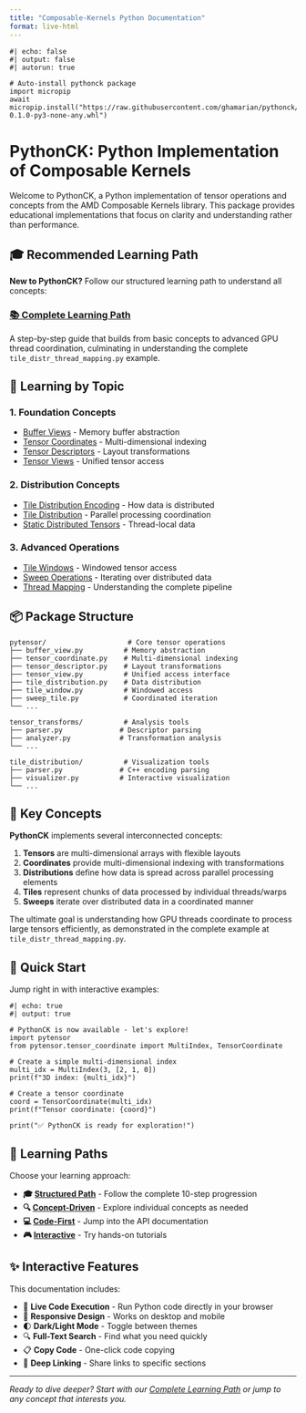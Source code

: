 ```yaml
---
title: "Composable-Kernels Python Documentation"
format: live-html
---
```


```pyodide
#| echo: false
#| output: false
#| autorun: true

# Auto-install pythonck package
import micropip
await micropip.install("https://raw.githubusercontent.com/ghamarian/pythonck/master/documentation/pythonck-0.1.0-py3-none-any.whl")
```

# PythonCK: Python Implementation of Composable Kernels

Welcome to PythonCK, a Python implementation of tensor operations and concepts from the AMD Composable Kernels library. This package provides educational implementations that focus on clarity and understanding rather than performance.

## 🎓 **Recommended Learning Path**

**New to PythonCK?** Follow our structured learning path to understand all concepts:

### **[📚 Complete Learning Path](concepts/learning-path.qmd)**
A step-by-step guide that builds from basic concepts to advanced GPU thread coordination, culminating in understanding the complete `tile_distr_thread_mapping.py` example.

## 📖 **Learning by Topic**

### 1. **Foundation Concepts**
- [Buffer Views](concepts/buffer-view.qmd) - Memory buffer abstraction
- [Tensor Coordinates](concepts/tensor-coordinate.qmd) - Multi-dimensional indexing
- [Tensor Descriptors](concepts/tensor-descriptor.qmd) - Layout transformations
- [Tensor Views](concepts/tensor-view.qmd) - Unified tensor access

### 2. **Distribution Concepts**
- [Tile Distribution Encoding](concepts/tile-distribution-encoding.qmd) - How data is distributed
- [Tile Distribution](concepts/tile-distribution.qmd) - Parallel processing coordination
- [Static Distributed Tensors](concepts/static-distributed-tensor.qmd) - Thread-local data

### 3. **Advanced Operations**
- [Tile Windows](concepts/tile-window.qmd) - Windowed tensor access
- [Sweep Operations](concepts/sweep-tile.qmd) - Iterating over distributed data
- [Thread Mapping](concepts/thread-mapping.qmd) - Understanding the complete pipeline

## 📦 **Package Structure**

```
pytensor/                    # Core tensor operations
├── buffer_view.py          # Memory abstraction
├── tensor_coordinate.py    # Multi-dimensional indexing
├── tensor_descriptor.py    # Layout transformations  
├── tensor_view.py          # Unified access interface
├── tile_distribution.py    # Data distribution
├── tile_window.py          # Windowed access
├── sweep_tile.py           # Coordinated iteration
└── ...

tensor_transforms/          # Analysis tools
├── parser.py              # Descriptor parsing
├── analyzer.py            # Transformation analysis
└── ...

tile_distribution/          # Visualization tools
├── parser.py              # C++ encoding parsing
├── visualizer.py          # Interactive visualization
└── ...
```

## 🔑 **Key Concepts**

**PythonCK** implements several interconnected concepts:

1. **Tensors** are multi-dimensional arrays with flexible layouts
2. **Coordinates** provide multi-dimensional indexing with transformations
3. **Distributions** define how data is spread across parallel processing elements
4. **Tiles** represent chunks of data processed by individual threads/warps
5. **Sweeps** iterate over distributed data in a coordinated manner

The ultimate goal is understanding how GPU threads coordinate to process large tensors efficiently, as demonstrated in the complete example at `tile_distr_thread_mapping.py`.

## 🚀 **Quick Start**

Jump right in with interactive examples:

```pyodide
#| echo: true
#| output: true

# PythonCK is now available - let's explore!
import pytensor
from pytensor.tensor_coordinate import MultiIndex, TensorCoordinate

# Create a simple multi-dimensional index
multi_idx = MultiIndex(3, [2, 1, 0])
print(f"3D index: {multi_idx}")

# Create a tensor coordinate
coord = TensorCoordinate(multi_idx)
print(f"Tensor coordinate: {coord}")

print("✅ PythonCK is ready for exploration!")
```

## 🎯 **Learning Paths**

Choose your learning approach:

- **🎓 [Structured Path](concepts/learning-path.qmd)** - Follow the complete 10-step progression
- **🔍 [Concept-Driven](concepts/buffer-view.qmd)** - Explore individual concepts as needed
- **💻 [Code-First](api/index.qmd)** - Jump into the API documentation
- **🎮 [Interactive](tutorials/index.qmd)** - Try hands-on tutorials

## ✨ **Interactive Features**

This documentation includes:

- 🏃 **Live Code Execution** - Run Python code directly in your browser
- 📱 **Responsive Design** - Works on desktop and mobile
- 🌓 **Dark/Light Mode** - Toggle between themes
- 🔍 **Full-Text Search** - Find what you need quickly
- 📋 **Copy Code** - One-click code copying
- 🔗 **Deep Linking** - Share links to specific sections

---

*Ready to dive deeper? Start with our [Complete Learning Path](concepts/learning-path.qmd) or jump to any concept that interests you.*
